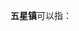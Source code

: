 '''五星镇'''可以指：
{{PRC admin/disambig|21/10/81/114/000|34/12/22/120/000|41/13/29/106/000}}
{{disambig|cat=三字中国镇名消歧义}}